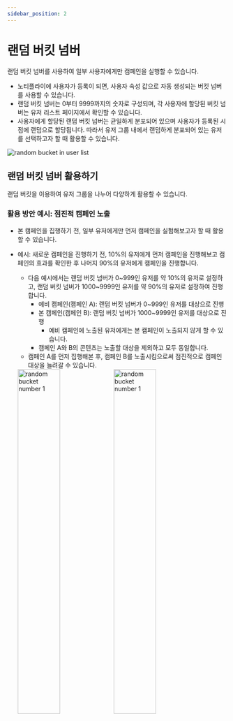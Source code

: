 ```yaml
---
sidebar_position: 2
---
```


# 랜덤 버킷 넘버

랜덤 버킷 넘버를 사용하여 일부 사용자에게만 캠페인을 실행할 수 있습니다.

- 노티플라이에 사용자가 등록이 되면, 사용자 속성 값으로 자동 생성되는 버킷 넘버를 사용할 수 있습니다.
- 랜덤 버킷 넘버는 0부터 9999까지의 숫자로 구성되며, 각 사용자에 할당된 버킷 넘버는 유저 리스트 페이지에서 확인할 수 있습니다.
- 사용자에게 할당된 랜덤 버킷 넘버는 균일하게 분포되어 있으며 사용자가 등록된 시점에 랜덤으로 할당됩니다. 따라서 유저 그룹 내에서 랜덤하게 분포되어 있는 유저를 선택하고자 할 때 활용할 수 있습니다.

![random bucket in user list](../img/user_list_random_bucket_number.png)

## 랜덤 버킷 넘버 활용하기

랜덤 버킷을 이용하여 유저 그룹을 나누어 다양하게 활용할 수 있습니다.

### 활용 방안 예시: 점진적 캠페인 노출

- 본 캠페인을 집행하기 전, 일부 유저에게만 먼저 캠페인을 실험해보고자 할 때 활용할 수 있습니다.

- 예시: 새로운 캠페인을 진행하기 전, 10%의 유저에게 먼저 캠페인을 진행해보고 캠페인의 효과를 확인한 후 나머지 90%의 유저에게 캠페인을 진행합니다.

  - 다음 예시에서는 랜덤 버킷 넘버가 0~999인 유저를 약 10%의 유저로 설정하고, 랜덤 버킷 넘버가 1000~9999인 유저를 약 90%의 유저로 설정하여 진행합니다.
    - 예비 캠페인(캠페인 A): 랜덤 버킷 넘버가 0~999인 유저를 대상으로 진행
    - 본 캠페인(캠페인 B): 랜덤 버킷 넘버가 1000~9999인 유저를 대상으로 진행
      - 예비 캠페인에 노출된 유저에게는 본 캠페인이 노출되지 않게 할 수 있습니다.
    - 캠페인 A와 B의 콘텐츠는 노출할 대상을 제외하고 모두 동일합니다.
  - 캠페인 A를 먼저 집행해본 후, 캠페인 B를 노출시킴으로써 점진적으로 캠페인 대상을 늘려갈 수 있습니다.

  <div style={{ display: "flex", justifyContent: "space-between" }}>
    <img
      src={
        require("../img/campaign_segment_random_bucket_number_pre.png").default
      }
      alt="random bucket number 1"
      width="45%"
    />
    <img
      src={
        require("../img/campaign_segment_random_bucket_number_main.png").default
      }
      alt="random bucket number 1"
      width="45%"
    />
  </div>

<!---
### 활용 방안 예시: 캠페인 메시지 비교 실험

- 캠페인 메시지 구성을 다르게 한, 두 버전으로 나누어 테스트할 때 활용할 수 있습니다.
- 예시: 캠페인 메시지의 제목을 조금 다르게 한 두 가지 버전으로 나누어 테스트합니다.
  - 캠페인 A: 제목 A
  - 캠페인 B: 제목 B
  - 캠페인 A와 B를 노출시킬 비율을 조정하여 테스트할 수 있습니다.
    - 예시: 랜덤 버킷 넘버가 0~4999인 유저에게는 캠페인 A를 노출시키고, 랜덤 버킷 넘버가 5000~9999인 유저에게는 캠페인 B를 노출시킵니다.
  - 캠페인 A와 B의 콘텐츠는 노출할 대상과 메시지 제목을 제외하고 모두 동일합니다.
  - 캠페인 A와 B의 성과 지표를 비교하여 더 효과적인 캠페인 메시지를 선택할 수 있습니다.

<div style={{ display: "flex", justifyContent: "space-between" }}>
  <img
    src={require("../img/campaign_message_A.png").default}
    alt="random bucket number 1"
    width="45%"
  />
  <img
    src={require("../img/campaign_message_B.png").default}
    alt="random bucket number 1"
    width="45%"
  />
</div>
-->
